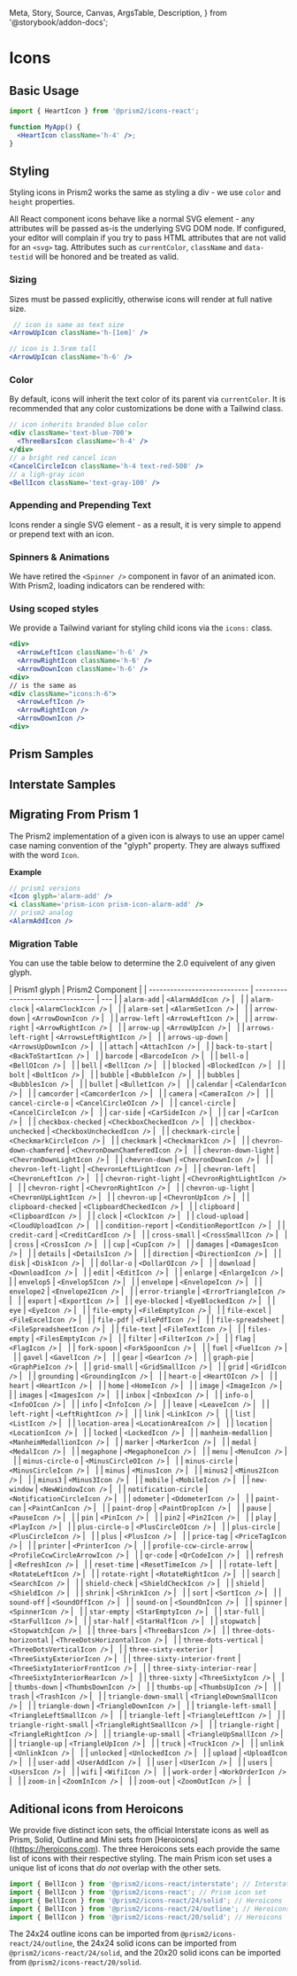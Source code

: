   Meta,
  Story,
  Source,
  Canvas,
  ArgsTable,
  Description,
} from '@storybook/addon-docs';

<Meta title='Docs/Icon' />

# Icons

## Basic Usage

```jsx
import { HeartIcon } from '@prism2/icons-react';

function MyApp() {
  <HeartIcon className='h-4' />;
}
```

<Canvas>
  <Story id='components-icon--basic-usage' />
</Canvas>

## Styling

Styling icons in Prism2 works the same as styling a div - we use `color` and `height` properties.

All React component icons behave like a normal SVG element - any attributes will be passed as-is the underlying SVG DOM node. If configured, your editor will complain if you try to pass HTML attributes that are not valid for an `<svg>` tag. Attributes such as `currentColor`, `className` and `data-testid` will be honored and be treated as valid.

### Sizing

Sizes must be passed explicitly, otherwise icons will render at full native size.

```jsx
 // icon is same as text size
<ArrowUpIcon className='h-[1em]' />

// icon is 1.5rem tall
<ArrowUpIcon className='h-6' />
```

### Color

By default, icons will inherit the text color of its parent via `currentColor`. It is recommended that any color customizations be done with a Tailwind class.

```jsx
// icon inherits branded blue color
<div className='text-blue-700'>
  <ThreeBarsIcon className='h-4' />
</div>
// a bright red cancel icon
<CancelCircleIcon className='h-4 text-red-500' />
// a ligh-gray icon
<BellIcon className='text-gray-100' />
```

### Appending and Prepending Text

Icons render a single SVG element - as a result, it is very simple to append or prepend text with an icon.

<Canvas>
  <Story id='components-icon--append-prepend-button' />
</Canvas>

### Spinners & Animations

We have retired the `<Spinner />` component in favor of an animated icon. With Prism2, loading indicators can be rendered with:

<Canvas>
  <Story id='components-icon--spinner' />
</Canvas>

### Using scoped styles

We provide a Tailwind variant for styling child icons via the `icons:` class.

```jsx
<div>
  <ArrowLeftIcon className='h-6' />
  <ArrowRightIcon className='h-6' />
  <ArrowDownIcon className='h-6' />
<div>
// is the same as
<div className="icons:h-6">
  <ArrowLeftIcon />
  <ArrowRightIcon />
  <ArrowDownIcon />
<div>
```

## Prism Samples

<Canvas>
  <Story id='components-icon--all-icons' />
</Canvas>

## Interstate Samples

<Canvas>
  <Story id='components-icon--all-interstate-icons' />
</Canvas>

## Migrating From Prism 1

The Prism2 implementation of a given icon is always to use an upper camel case naming convention of the "glyph" property. They are always suffixed with the word `Icon`.

**Example**

```jsx
// prism1 versions
<Icon glyph='alarm-add' />
<i className='prism-icon prism-icon-alarm-add' />
// prism2 analog
<AlarmAddIcon />
```

### Migration Table

You can use the table below to determine the 2.0 equivelent of any given glyph.

| Prism1 glyph                 | Prism2 Component                  |
| ---------------------------- | --------------------------------- | --- |
| `alarm-add`                  | `<AlarmAddIcon />`                |     |
| `alarm-clock`                | `<AlarmClockIcon />`              |     |
| `alarm-set`                  | `<AlarmSetIcon />`                |     |
| `arrow-down`                 | `<ArrowDownIcon />`               |     |
| `arrow-left`                 | `<ArrowLeftIcon />`               |     |
| `arrow-right`                | `<ArrowRightIcon />`              |     |
| `arrow-up`                   | `<ArrowUpIcon />`                 |     |
| `arrows-left-right`          | `<ArrowsLeftRightIcon />`         |     |
| `arrows-up-down`             | `<ArrowsUpDownIcon />`            |     |
| `attach`                     | `<AttachIcon />`                  |     |
| `back-to-start`              | `<BackToStartIcon />`             |     |
| `barcode`                    | `<BarcodeIcon />`                 |     |
| `bell-o`                     | `<BellOIcon />`                   |     |
| `bell`                       | `<BellIcon />`                    |     |
| `blocked`                    | `<BlockedIcon />`                 |     |
| `bolt`                       | `<BoltIcon />`                    |     |
| `bubble`                     | `<BubbleIcon />`                  |     |
| `bubbles`                    | `<BubblesIcon />`                 |     |
| `bullet`                     | `<BulletIcon />`                  |     |
| `calendar`                   | `<CalendarIcon />`                |     |
| `camcorder`                  | `<CamcorderIcon />`               |     |
| `camera`                     | `<CameraIcon />`                  |     |
| `cancel-circle-o`            | `<CancelCircleOIcon />`           |     |
| `cancel-circle`              | `<CancelCircleIcon />`            |     |
| `car-side`                   | `<CarSideIcon />`                 |     |
| `car`                        | `<CarIcon />`                     |     |
| `checkbox-checked`           | `<CheckboxCheckedIcon />`         |     |
| `checkbox-unchecked`         | `<CheckboxUncheckedIcon />`       |     |
| `checkmark-circle`           | `<CheckmarkCircleIcon />`         |     |
| `checkmark`                  | `<CheckmarkIcon />`               |     |
| `chevron-down-chamfered`     | `<ChevronDownChamferedIcon />`    |     |
| `chevron-down-light`         | `<ChevronDownLightIcon />`        |     |
| `chevron-down`               | `<ChevronDownIcon />`             |     |
| `chevron-left-light`         | `<ChevronLeftLightIcon />`        |     |
| `chevron-left`               | `<ChevronLeftIcon />`             |     |
| `chevron-right-light`        | `<ChevronRightLightIcon />`       |     |
| `chevron-right`              | `<ChevronRightIcon />`            |     |
| `chevron-up-light`           | `<ChevronUpLightIcon />`          |     |
| `chevron-up`                 | `<ChevronUpIcon />`               |     |
| `clipboard-checked`          | `<ClipboardCheckedIcon />`        |     |
| `clipboard`                  | `<ClipboardIcon />`               |     |
| `clock`                      | `<ClockIcon />`                   |     |
| `cloud-upload`               | `<CloudUploadIcon />`             |     |
| `condition-report`           | `<ConditionReportIcon />`         |     |
| `credit-card`                | `<CreditCardIcon />`              |     |
| `cross-small`                | `<CrossSmallIcon />`              |     |
| `cross`                      | `<CrossIcon />`                   |     |
| `cup`                        | `<CupIcon />`                     |     |
| `damages`                    | `<DamagesIcon />`                 |     |
| `details`                    | `<DetailsIcon />`                 |     |
| `direction`                  | `<DirectionIcon />`               |     |
| `disk`                       | `<DiskIcon />`                    |     |
| `dollar-o`                   | `<DollarOIcon />`                 |     |
| `download`                   | `<DownloadIcon />`                |     |
| `edit`                       | `<EditIcon />`                    |     |
| `enlarge`                    | `<EnlargeIcon />`                 |     |
| `envelop5`                   | `<Envelop5Icon />`                |     |
| `envelope`                   | `<EnvelopeIcon />`                |     |
| `envelope2`                  | `<Envelope2Icon />`               |     |
| `error-triangle`             | `<ErrorTriangleIcon />`           |     |
| `export`                     | `<ExportIcon />`                  |     |
| `eye-blocked`                | `<EyeBlockedIcon />`              |     |
| `eye`                        | `<EyeIcon />`                     |     |
| `file-empty`                 | `<FileEmptyIcon />`               |     |
| `file-excel`                 | `<FileExcelIcon />`               |     |
| `file-pdf`                   | `<FilePdfIcon />`                 |     |
| `file-spreadsheet`           | `<FileSpreadsheetIcon />`         |     |
| `file-text`                  | `<FileTextIcon />`                |     |
| `files-empty`                | `<FilesEmptyIcon />`              |     |
| `filter`                     | `<FilterIcon />`                  |     |
| `flag`                       | `<FlagIcon />`                    |     |
| `fork-spoon`                 | `<ForkSpoonIcon />`               |     |
| `fuel`                       | `<FuelIcon />`                    |     |
| `gavel`                      | `<GavelIcon />`                   |     |
| `gear`                       | `<GearIcon />`                    |     |
| `graph-pie`                  | `<GraphPieIcon />`                |     |
| `grid-small`                 | `<GridSmallIcon />`               |     |
| `grid`                       | `<GridIcon />`                    |     |
| `grounding`                  | `<GroundingIcon />`               |     |
| `heart-o`                    | `<HeartOIcon />`                  |     |
| `heart`                      | `<HeartIcon />`                   |     |
| `home`                       | `<HomeIcon />`                    |     |
| `image`                      | `<ImageIcon />`                   |     |
| `images`                     | `<ImagesIcon />`                  |     |
| `inbox`                      | `<InboxIcon />`                   |     |
| `info-o`                     | `<InfoOIcon />`                   |     |
| `info`                       | `<InfoIcon />`                    |     |
| `leave`                      | `<LeaveIcon />`                   |     |
| `left-right`                 | `<LeftRightIcon />`               |     |
| `link`                       | `<LinkIcon />`                    |     |
| `list`                       | `<ListIcon />`                    |     |
| `location-area`              | `<LocationAreaIcon />`            |     |
| `location`                   | `<LocationIcon />`                |     |
| `locked`                     | `<LockedIcon />`                  |     |
| `manheim-medallion`          | `<ManheimMedallionIcon />`        |     |
| `marker`                     | `<MarkerIcon />`                  |     |
| `medal`                      | `<MedalIcon />`                   |     |
| `megaphone`                  | `<MegaphoneIcon />`               |     |
| `menu`                       | `<MenuIcon />`                    |     |
| `minus-circle-o`             | `<MinusCircleOIcon />`            |     |
| `minus-circle`               | `<MinusCircleIcon />`             |     |
| `minus`                      | `<MinusIcon />`                   |     |
| `minus2`                     | `<Minus2Icon />`                  |     |
| `minus3`                     | `<Minus3Icon />`                  |     |
| `mobile`                     | `<MobileIcon />`                  |     |
| `new-window`                 | `<NewWindowIcon />`               |     |
| `notification-circle`        | `<NotificationCircleIcon />`      |     |
| `odometer`                   | `<OdometerIcon />`                |     |
| `paint-can`                  | `<PaintCanIcon />`                |     |
| `paint-drop`                 | `<PaintDropIcon />`               |     |
| `pause`                      | `<PauseIcon />`                   |     |
| `pin`                        | `<PinIcon />`                     |     |
| `pin2`                       | `<Pin2Icon />`                    |     |
| `play`                       | `<PlayIcon />`                    |     |
| `plus-circle-o`              | `<PlusCircleOIcon />`             |     |
| `plus-circle`                | `<PlusCircleIcon />`              |     |
| `plus`                       | `<PlusIcon />`                    |     |
| `price-tag`                  | `<PriceTagIcon />`                |     |
| `printer`                    | `<PrinterIcon />`                 |     |
| `profile-ccw-circle-arrow`   | `<ProfileCcwCircleArrowIcon />`   |     |
| `qr-code`                    | `<QrCodeIcon />`                  |     |
| `refresh`                    | `<RefreshIcon />`                 |     |
| `reset-time`                 | `<ResetTimeIcon />`               |     |
| `rotate-left`                | `<RotateLeftIcon />`              |     |
| `rotate-right`               | `<RotateRightIcon />`             |     |
| `search`                     | `<SearchIcon />`                  |     |
| `shield-check`               | `<ShieldCheckIcon />`             |     |
| `shield`                     | `<ShieldIcon />`                  |     |
| `shrink`                     | `<ShrinkIcon />`                  |     |
| `sort`                       | `<SortIcon />`                    |     |
| `sound-off`                  | `<SoundOffIcon />`                |     |
| `sound-on`                   | `<SoundOnIcon />`                 |     |
| `spinner`                    | `<SpinnerIcon />`                 |     |
| `star-empty`                 | `<StarEmptyIcon />`               |     |
| `star-full`                  | `<StarFullIcon />`                |     |
| `star-half`                  | `<StarHalfIcon />`                |     |
| `stopwatch`                  | `<StopwatchIcon />`               |     |
| `three-bars`                 | `<ThreeBarsIcon />`               |     |
| `three-dots-horizontal`      | `<ThreeDotsHorizontalIcon />`     |     |
| `three-dots-vertical`        | `<ThreeDotsVerticalIcon />`       |     |
| `three-sixty-exterior`       | `<ThreeSixtyExteriorIcon />`      |     |
| `three-sixty-interior-front` | `<ThreeSixtyInteriorFrontIcon />` |     |
| `three-sixty-interior-rear`  | `<ThreeSixtyInteriorRearIcon />`  |     |
| `three-sixty`                | `<ThreeSixtyIcon />`              |     |
| `thumbs-down`                | `<ThumbsDownIcon />`              |     |
| `thumbs-up`                  | `<ThumbsUpIcon />`                |     |
| `trash`                      | `<TrashIcon />`                   |     |
| `triangle-down-small`        | `<TriangleDownSmallIcon />`       |     |
| `triangle-down`              | `<TriangleDownIcon />`            |     |
| `triangle-left-small`        | `<TriangleLeftSmallIcon />`       |     |
| `triangle-left`              | `<TriangleLeftIcon />`            |     |
| `triangle-right-small`       | `<TriangleRightSmallIcon />`      |     |
| `triangle-right`             | `<TriangleRightIcon />`           |     |
| `triangle-up-small`          | `<TriangleUpSmallIcon />`         |     |
| `triangle-up`                | `<TriangleUpIcon />`              |     |
| `truck`                      | `<TruckIcon />`                   |     |
| `unlink`                     | `<UnlinkIcon />`                  |     |
| `unlocked`                   | `<UnlockedIcon />`                |     |
| `upload`                     | `<UploadIcon />`                  |     |
| `user-add`                   | `<UserAddIcon />`                 |     |
| `user`                       | `<UserIcon />`                    |     |
| `users`                      | `<UsersIcon />`                   |     |
| `wifi`                       | `<WifiIcon />`                    |     |
| `work-order`                 | `<WorkOrderIcon />`               |     |
| `zoom-in`                    | `<ZoomInIcon />`                  |     |
| `zoom-out`                   | `<ZoomOutIcon />`                 |     |

## Aditional icons from Heroicons

We provide five distinct icon sets, the official Interstate icons as well as Prism, Solid, Outline and Mini sets from [Heroicons]((https://heroicons.com). The three Heroicons sets each provide the same list of icons with their respective styling. The main Prism icon set uses a unique list of icons that _do not_ overlap with the other sets.

```jsx
import { BellIcon } from '@prism2/icons-react/interstate'; // Interstate icon set
import { BellIcon } from '@prism2/icons-react'; // Prism icon set
import { BellIcon } from '@prism2/icons-react/24/solid'; // Heroicons 'solid' set
import { BellIcon } from '@prism2/icons-react/24/outline'; // Heroicons 'outline' set
import { BellIcon } from '@prism2/icons-react/20/solid'; // Heroicons 'mini' set
```

The 24x24 outline icons can be imported from `@prism2/icons-react/24/outline`, the 24x24 solid icons can be imported from `@prism2/icons-react/24/solid`, and the 20x20 solid icons can be imported from `@prism2/icons-react/20/solid`.
